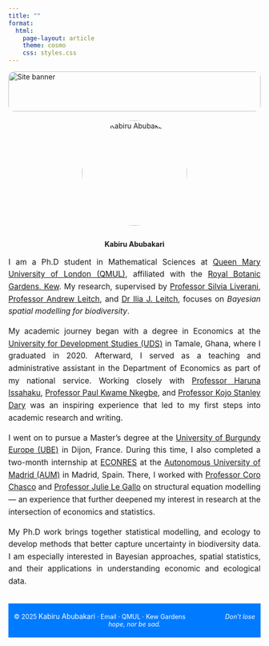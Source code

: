 ```yaml
---
title: ""
format:
  html:
    page-layout: article
    theme: cosmo
    css: styles.css
---
```


<!-- Banner Image -->
<img src="images/title.jpeg" alt="Site banner"
     style="width: 100%; height: 80px; object-fit: cover; border-radius: 12px; margin-bottom: 0.3em;" /><!-- Profile Image -->
<!-- Profile Image -->
<p style="text-align: center;">
  <img src="profile_pic.jpeg" alt="Kabiru Abubakari" style="width: 15em; border-radius: 150%; margin-bottom: 2em;" />
  <br> **Kabiru Abubakari**
</p>
<!-- I am a PhD student interested in econometrics and statistical ecology. My research focuses on probabilistic modeling and spatial statistics to model complex data. Data generated by economic and ecological agents are susceptible to many biases and measurement errors. Econometric and ecological models must be adjusted to account for these biases to obtain consistent parameter estimates. I am developing Bayesian models for presence-only data, often encountered in ecology.-->

::: {style="text-align: justify; font-size: 1.1em; line-height: 1.6; margin-bottom: 2em;"}
<!--Welcome to my website, a space where I share my work and ideas at the intersection of ecology, statistics, and econometrics. My research focuses on applying Bayesian and probabilistic modeling techniques to real-world data, particularly in the context of ecological systems and environmental change.-->

<!-- Welcome to my website
I am a Ph.D student at Queen Mary University of London ([QMUL](https://www.qmul.ac.uk/)), and also affiliated to the Royal Botanical Gardens ([KEW](https://www.kew.org/)). I work with [Professor Silvia Liverani](https://www.qmul.ac.uk/maths/profiles/liveranis.html), [Professor Andrew Leitch](https://www.qmul.ac.uk/sbbs/staff/andrewleitch.html) and [Dr Ilia J Leitch](https://www.kew.org/science/our-science/people/ilia-j-leitch) on the project Bayesian spatial modelling for biodiversity. Here I intend to give an overview of my academic journey ...

I completed my undergraduate degree in economics in 2020 from the University for Development Studies ([UDS](https://uds.edu.gh/)) located in Tamale, Ghana. I had a wonderful opportunity of working in the economics department as a teaching and administrative assistant for a year as a national service personnel.  During my time in the economics department I had pleasure of working with Professor Haruna Issahaku who was my thesis supervior, Professor Paul Kwame Nkegbe and Professor Kojo Stanley Dary who had a profound influence on me during my national service. My interactions with these professors for the year of working in the department led to some interesting papers which I am very excited about, it was a good introduction to the world of research and academic writing. 

As I was finishing my national service with the help of Professor Paul Kwame Nkegbe I was able to secure some grants to pursue my masters degree at the University of Burgundy now called University of Burgundy Europe ([UBE](https://www.ube.fr/en/home/)) in Dijon, France. During my time at the UBE I had a two months internship opportunity with [ECONRES](https://econresuam.wordpress.com/interns/) situated at the Autonomous University of Madrid ([AUM](https://www.uam.es/uam/inicio)). On this internship opportunity I had the pleasure of working with [Professor Coro Chasco](https://corochasco.wordpress.com/) and [Professor Julie Le Gallo](https://sites.google.com/site/legallopage/home) on Structural Equation Modelling, which was a beautiful experience. 

-->

I am a Ph.D student in Mathematical Sciences at [Queen Mary University of London (QMUL)](https://www.qmul.ac.uk/), affiliated with the [Royal Botanic Gardens, Kew](https://www.kew.org/). My research, supervised by [Professor Silvia Liverani](https://www.qmul.ac.uk/maths/profiles/liveranis.html), [Professor Andrew Leitch](https://www.qmul.ac.uk/sbbs/staff/andrewleitch.html), and [Dr Ilia J. Leitch](https://www.kew.org/science/our-science/people/ilia-j-leitch), focuses on *Bayesian spatial modelling for biodiversity*.  

My academic journey began with a degree in Economics at the [University for Development Studies (UDS)](https://uds.edu.gh/) in Tamale, Ghana, where I graduated in 2020. Afterward, I served as a teaching and administrative assistant in the Department of Economics as part of my national service. Working closely with [Professor Haruna Issahaku](https://www.uds.edu.gh/staff/iharuna-0240), [Professor Paul Kwame Nkegbe](https://uds.edu.gh/staff/pnkegbe-109027), and [Professor Kojo Stanley Dary](https://ubids.edu.gh/dcobi/director-profile) was an inspiring experience that led to my first steps into academic research and writing.  

I went on to pursue a Master’s degree at the [University of Burgundy Europe (UBE)](https://www.ube.fr/en/home/) in Dijon, France. During this time, I also completed a two-month internship at [ECONRES](https://econresuam.wordpress.com/interns/) at the [Autonomous University of Madrid (AUM)](https://www.uam.es/uam/inicio) in Madrid, Spain. There, I worked with [Professor Coro Chasco](https://corochasco.wordpress.com/) and [Professor Julie Le Gallo](https://sites.google.com/site/legallopage/home) on structural equation modelling — an experience that further deepened my interest in research at the intersection of economics and statistics.  

My Ph.D work brings together statistical modelling, and ecology to develop methods that better capture uncertainty in biodiversity data. I am especially interested in Bayesian approaches, spatial statistics, and their applications in understanding economic and ecological data.  

<!--
:::: {style="display: flex; justify-content: space-between; gap: 20px; margin-bottom: 2em;"}
<video autoplay muted loop playsinline style="width: 48%; border-radius: 12px;">

<source src="videos/tlx.mp4" type="video/mp4">

</video>

<video autoplay muted loop playsinline style="width: 48%; border-radius: 12px;">

<source src="videos/sora_video3.mp4" type="video/mp4">

</video>

</div> 

::: {style="text-align: justify; font-size: 1.1em; line-height: 1.6;"}
<!--These videos demonstrate key aspects of my work. One focuses on modeling species distributions using citizen science data like iNaturalist, highlighting the challenges of presence-only datasets. The other illustrates how Bayesian techniques can be applied in dynamic and uncertain environments—offering deeper insights into ecological processes and policy-relevant scenarios. I also explore connections with econometrics, particularly in survey data analysis, where many statistical challenges overlap.

This is a space where I share my work and ideas at the intersection of ecology, statistics, and econometrics. My research focuses on applying Bayesian and probabilistic modeling techniques to real-world data, particularly in the context of ecological systems and environmental change. I’m especially interested in how we can account for uncertainty, bias, and incomplete observations—challenges that are common in both ecological and social science data.

A major part of my work involves analyzing citizen science datasets, such as those from iNaturalist and PlantNet, which offer valuable insights into species distributions but require careful statistical treatment due to their presence-only nature. Alongside ecological applications, I also explore econometric approaches to survey data, where issues like sampling design, missing data, and model specification play a critical role in extracting meaningful conclusions. Through visualizations, tutorials, and short videos, I aim to make complex statistical methods more accessible and to demonstrate how data, when carefully modeled, can help us better understand the natural and human-influenced world.
-->

:::

<footer style="background-color: #007BFF; text-align: center; font-size: 0.9em; color: white; padding: 0.5em 0; margin-top: 1.5em;">

<p style="font-size: 1em; font-weight: bold;">

© 2025 [Kabiru Abubakari]{style="font-size: 1.1em;"} · <a href="mailto:k.abubakari@qmul.ac.uk" style="color: white; text-decoration: none;">Email</a> · <a href="https://www.qmul.ac.uk/" target="_blank" style="color: white; font-size: 1em; text-decoration: none;">QMUL</a> · <a href="https://www.kew.org/" target="_blank" style="color: white; font-size: 1em; text-decoration: none;">Kew Gardens</a> [ Don't lose hope, nor be sad. ]{style="margin-left: 6em; text-align: right; font-style: italic; font-size: 1em;"}

</p>

</footer>

